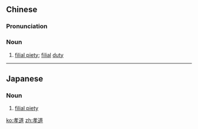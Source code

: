 ==Chinese==
{{zh-forms}}

===Pronunciation===
{{zh-pron
|m=xiàodào
|c=haau3 dou6
|h=pfs=hau-tho
|mn=hàu-tō
|cat=n
}}

===Noun===
{{zh-noun}}

# [[filial piety]]; [[filial]] [[duty]]

----

==Japanese==
{{ja-kanjitab|孝|道}}

===Noun===
{{ja-noun|こうどう}}

# [[filial piety]]

[[ko:孝道]]
[[zh:孝道]]